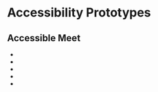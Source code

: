 
<Meta title="Concepts/Developer/Accessibility/Prototypes/List of prototypes" />

# Accessibility Prototypes

## Accessible Meet

- <FullscreenLink content="Using Grids Row Navigation" parent={parentPath} story="using-grids-row-navigation" />
- <FullscreenLink
    content="Using Stitched Grids Row Navigation"
    parent={parentPath}
    story="using-stitched-grids-row-navigation"
  />
- <FullscreenLink
    content="Using Grids First Cell Navigation"
    parent={parentPath}
    story="using-grids-first-cell-navigation"
  />
- <FullscreenLink content="Using Grids Cell Navigation" parent={parentPath} story="using-grids-cell-navigation" />
- <FullscreenLink content="Using Lists" parent={parentPath} story="using-lists" />

